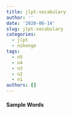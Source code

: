 ```yaml
---
title: jlpt-vocabulary
author: ''
date: '2020-06-14'
slug: jlpt-vocabulary
categories:
  - jlpt
  - nihongo
tags:
  - n5
  - n4
  - n3
  - n2
  - n1
authors: []
---
```


#### **Sample Words**

```r



```

